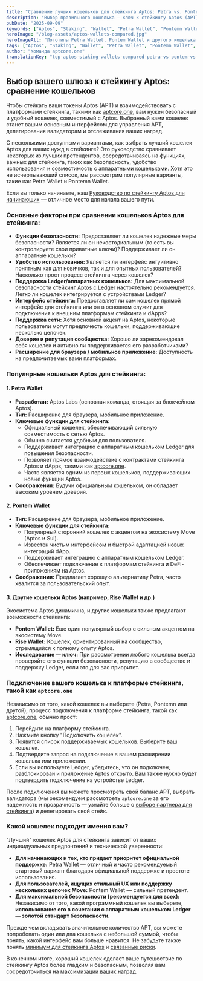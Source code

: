 ```yaml
---
title: "Сравнение лучших кошельков для стейкинга Aptos: Petra vs. Pontem vs. ваш лучший выбор"
description: "Выбор правильного кошелька — ключ к стейкингу Aptos (APT). Сравните лучшие кошельки Aptos, такие как Petra и Pontemn: функции, безопасность, удобство использования и поддержка Ledger для стейкинга."
pubDate: "2025-09-09"
keywords: ["Aptos", "Staking", "Wallet", "Petra Wallet", "Pontemn Wallet", "Crypto Wallet", "APT", "Security", "aptcore.one"]
heroImage: "/blog-assets/aptos-wallets-compared.jpg"
heroImageAlt: "Логотипы Petra Wallet, Pontem Wallet и другого кошелька Aptos, расположенные рядом для сравнения"
tags: ["Aptos", "Staking", "Wallet", "Petra Wallet", "Pontemn Wallet", "Crypto Wallet", "APT", "Security", "aptcore.one"]
author: "Команда aptcore.one"
translationKey: "top-aptos-staking-wallets-compared-petra-vs-pontem-vs-your-best-choice"
---
```


## Выбор вашего шлюза к стейкингу Aptos: сравнение кошельков

Чтобы стейкать ваши токены Aptos (APT) и взаимодействовать с платформами стейкинга, такими как [aptcore.one](https://aptcore.one), вам нужен безопасный и удобный кошелек, совместимый с Aptos. Выбранный вами кошелек станет вашим основным интерфейсом для управления APT, делегирования валидаторам и отслеживания ваших наград.

С несколькими доступными вариантами, как выбрать лучший кошелек Aptos для ваших нужд в стейкинге? Это руководство сравнивает некоторых из лучших претендентов, сосредотачиваясь на функциях, важных для стейкинга, таких как безопасность, удобство использования и совместимость с аппаратными кошельками. Хотя это не исчерпывающий список, мы рассмотрим популярные варианты, такие как Petra Wallet и Pontemn Wallet.

Если вы только начинаете, наш [Руководство по стейкингу Aptos для начинающих](/blog/ru/rukovodstvo-dlya-nachinayushchih-po-stejkingu-aptos-apt-na-aptcore-one) — отличное место для начала вашего пути.

### Основные факторы при сравнении кошельков Aptos для стейкинга:

* **Функции безопасности:** Предоставляет ли кошелек надежные меры безопасности? Является ли он некостодиальным (то есть вы контролируете свои приватные ключи)? Поддерживает ли он аппаратные кошельки?
* **Удобство использования:** Является ли интерфейс интуитивно понятным как для новичков, так и для опытных пользователей? Насколько прост процесс стейкинга через кошелек?
* **Поддержка Ledger/аппаратных кошельков:** Для максимальной безопасности [стейкинг Aptos с Ledger](/blog/ru/kak-stejkat-aptos-apt-s-ledger-poshagovoe-rukovodstvo-po-bezopasnosti) настоятельно рекомендуется. Легко ли кошелек интегрируется с устройствами Ledger?
* **Интерфейс стейкинга:** Предоставляет ли сам кошелек прямой интерфейс для стейкинга или он в основном служит для подключения к внешним платформам стейкинга и dApps?
* **Поддержка сети:** Хотя основной акцент на Aptos, некоторые пользователи могут предпочесть кошельки, поддерживающие несколько цепочек.
* **Доверие и репутация сообщества:** Хорошо ли зарекомендовал себя кошелек и активно ли поддерживается его разработчиками?
* **Расширение для браузера / мобильное приложение:** Доступность на предпочитаемых вами платформах.

### Популярные кошельки Aptos для стейкинга:

#### 1. Petra Wallet

* **Разработан:** Aptos Labs (основная команда, стоящая за блокчейном Aptos).
* **Тип:** Расширение для браузера, мобильное приложение.
* **Ключевые функции для стейкинга:**
    * Официальный кошелек, обеспечивающий сильную совместимость с сетью Aptos.
    * Обычно считается удобным для пользователя.
    * Поддерживает интеграцию с аппаратным кошельком Ledger для повышения безопасности.
    * Позволяет прямое взаимодействие с контрактами стейкинга Aptos и dApps, такими как [aptcore.one](https://aptcore.one).
    * Часто является одним из первых кошельков, поддерживающих новые функции Aptos.
* **Соображения:** Будучи официальным кошельком, он обладает высоким уровнем доверия.

#### 2. Pontem Wallet

* **Тип:** Расширение для браузера, мобильное приложение.
* **Ключевые функции для стейкинга:**
    * Популярный сторонний кошелек с акцентом на экосистему Move (Aptos и Sui).
    * Известен чистым интерфейсом и быстрой адаптацией новых интеграций dApp.
    * Поддерживает интеграцию с аппаратным кошельком Ledger.
    * Обеспечивает подключение к платформам стейкинга и DeFi-приложениям на Aptos.
* **Соображения:** Предлагает хорошую альтернативу Petra, часто хвалится за пользовательский опыт.

#### 3. Другие кошельки Aptos (например, Rise Wallet и др.)

Экосистема Aptos динамична, и другие кошельки также предлагают возможности стейкинга:

* **Pontem Wallet:** Еще один популярный выбор с сильным акцентом на экосистему Move.
* **Rise Wallet:** Кошелек, ориентированный на сообщество, стремящийся к полному опыту Aptos.
* **Исследование — ключ:** При рассмотрении любого кошелька всегда проверяйте его функции безопасности, репутацию в сообществе и поддержку Ledger, если это для вас приоритет.

### Подключение вашего кошелька к платформе стейкинга, такой как `aptcore.one`

Независимо от того, какой кошелек вы выберете (Petra, Pontemn или другой), процесс подключения к платформе стейкинга, такой как [aptcore.one](https://aptcore.one), обычно прост:

1. Перейдите на платформу стейкинга.
2. Нажмите кнопку "Подключить кошелек".
3. Появится список поддерживаемых кошельков. Выберите ваш кошелек.
4. Подтвердите запрос на подключение в вашем расширении кошелька или приложении.
5. Если вы используете Ledger, убедитесь, что он подключен, разблокирован и приложение Aptos открыто. Вам также нужно будет подтвердить подключение на устройстве Ledger.

После подключения вы можете просмотреть свой баланс APT, выбрать валидатора (мы рекомендуем рассмотреть `aptcore.one` за его надежность и прозрачность — узнайте больше о [выборе партнера для стейкинга](/blog/ru/vybor-partnera-dlya-stejkinga-aptos-maksimizirujte-nagrady-i-bezopasnost-s-aptcore-one)) и делегировать свой стейк.

### Какой кошелек подходит именно вам?

"Лучший" кошелек Aptos для стейкинга зависит от ваших индивидуальных предпочтений и технической уверенности:

* **Для начинающих и тех, кто придает приоритет официальной поддержке:** Petra Wallet — отличный и часто рекомендуемый стартовый вариант благодаря официальной поддержке и простоте использования.
* **Для пользователей, ищущих стильный UX или поддержку нескольких цепочек Move:** Pontem Wallet — сильный претендент.
* **Для максимальной безопасности (рекомендуется для всех):** Независимо от того, какой программный кошелек вы выберете, **использование его в сочетании с аппаратным кошельком Ledger — золотой стандарт безопасности.**

Прежде чем вкладывать значительное количество APT, вы можете попробовать один или два кошелька с небольшой суммой, чтобы понять, какой интерфейс вам больше нравится. Не забудьте также понять [минимум для стейкинга Aptos](/blog/ru/minimum-dlya-stejkinga-aptos-skolko-apt-nuzhno-chtoby-nachat) и [связанные риски](/blog/ru/riski-stekinga-aptos-ponyatnoe-rukovodstvo-po-ih-snizheniyu).

В конечном итоге, хороший кошелек сделает ваше путешествие по стейкингу Aptos более гладким и безопасным, позволяя вам сосредоточиться на [максимизации ваших наград](/blog/ru/maksimizaciya-nagrad-za-steking-aptos-prodvinutye-sovety-i-strategii).